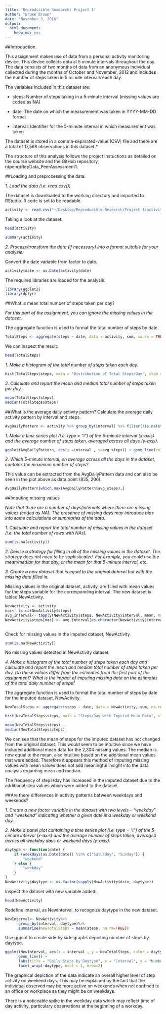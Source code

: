 ```yaml
---
title: 'Reproducible Research: Project 1'
author: "Bruce Brown"
date: "November 3, 2016"
output: 
  html_document: 
    keep_md: yes
---
```

##Introduction.

This assignment makes use of data from a personal activity monitoring device. This device collects data at 5 minute intervals throughout the day. The data consists of two months of data from an anonymous individual collected during the months of October and November, 2012 and includes the number of steps taken in 5 minute intervals each day.

The variables included in this dataset are:

+ steps: Number of steps taking in a 5-minute interval (missing values are coded as NA)

+ date: The date on which the measurement was taken in YYYY-MM-DD format

+ interval: Identifier for the 5-minute interval in which measurement was taken

The dataset is stored in a comma-separated-value (CSV) file and there are a total of 17,568 observations in this dataset.*

The structure of this analysis follows the project instuctions as detailed on the course website and the GitHub repository, rdpeng/RepData_PeerAssessment1.

##Loading and preprocessing the data. 

*1. Load the data (i.e. read.csv()).*

The dataset is downloaded to the working directory and imported to RStudio. R code is set to be readable.

```r
activity <- read.csv("~/Desktop/Reproducible Research/Project 1/activity.csv")
```
Taking a look at the dataset.
```r
head(activity)
```
```r
summary(activity)
```
*2. Process/transform the data (if necessary) into a format suitable for your analysis.*

Convert the date variable from factor to date.
```r
activity$date <- as.Date(activity$date)
```

The required libraries are loaded for the analysis. 
```r
library(ggplot2)
library(dplyr)
```

##What is mean total number of steps taken per day?

*For this part of the assignment, you can ignore the missing values in the dataset.*

The aggregate function is used to format the total number of steps by date.
```r
TotalSteps <- aggregate(steps ~ date, data = activity, sum, na.rm = TRUE)
```
We can inspect the result.
```r
head(TotalSteps)
```

*1. Make a histogram of the total number of steps taken each day.*
```r
hist(TotalSteps$steps, main = "Distribution of Total Steps/Day", xlab = "Total steps per day", col = "blue", breaks = 20)
```

*2. Calculate and report the mean and median total number of steps taken per day.*
```r
mean(TotalSteps$steps)
median(TotalSteps$steps)
```


##What is the average daily activity pattern?
Calculate the average daily activity pattern by interval and steps.
```r
AvgDailyPattern <- activity %>% group_by(interval) %>% filter(!is.na(steps)) %>% summarise(avg_steps = mean(steps, na.rm=TRUE))
```

*1. Make a time series plot (i.e. type = "l") of the 5-minute interval (x-axis) and the average number of steps taken, averaged across all days (y-axis).*

  
```r
ggplot(AvgDailyPattern, aes(x =interval , y=avg_steps)) + geom_line(color="blue", size=1) + labs(title = "Average Daily Pattern of Steps by Interval", x = "Interval", y = "Average Steps/Day")
```



*2. Which 5-minute interval, on average across all the days in the dataset, contains the maximum number of steps?*

This value can be extracted from the AvgDailyPattern data and can also be seen in the plot above as data point (835, 206).
```r
AvgDailyPattern[which.max(AvgDailyPattern$avg_steps),]
```


##Imputing missing values

*Note that there are a number of days/intervals where there are missing values (coded as NA). The presence of missing days may introduce bias into some calculations or summaries of the data.*

*1. Calculate and report the total number of missing values in the dataset (i.e. the total number of rows with NAs).*
```r
sum(is.na(activity))
```

*2. Devise a strategy for filling in all of the missing values in the dataset. The strategy does not need to be sophisticated. For example, you could use the mean/median for that day, or the mean for that 5-minute interval, etc.*

*3. Create a new dataset that is equal to the original dataset but with the missing data filled in.*

Missing values in the original dataset, activity, are filled with mean values for the steps variable for the corresponding interval. The new dataset is labled NewActivity.

```r
NewActivity <- activity
nas<- is.na(NewActivity$steps)
avg_interval<- tapply(NewActivity$steps, NewActivity$interval, mean, na.rm=TRUE, simplify = TRUE)
NewActivity$steps[nas] <- avg_interval[as.character(NewActivity$interval[nas])]
 
```
Check for missing values in the imputed dataset, NewActivity.

```r
sum(is.na(NewActivity))
```
No missing values detected in NewActivity dataset.

*4. Make a histogram of the total number of steps taken each day and calculate and report the mean and median total number of steps taken per day. Do these values differ from the estimates from the first part of the assignment? What is the impact of imputing missing data on the estimates of the total daily number of steps?*

The aggregate function is used to format the total number of steps by date for the imputed dataset, NewActivity.
```r
NewTotalSteps <- aggregate(steps ~ date, data = NewActivity, sum, na.rm = TRUE)
```

```r
hist(NewTotalSteps$steps, main = "Steps/Day with Imputed Mean Data", xlab = "Steps/Day", col = "blue", breaks = 20)
```

```r
mean(NewTotalSteps$steps)
median(NewTotalSteps$steps)
```
We can see that the mean of steps for the imputed dataset has not changed from the original dataset. This would seem to be intuitive since we have included additional mean data for the 2,304 missing values. The median is now equal to the mean, also intuitive based on the additional mean values that were added. Therefore it appears this method of imputing missing values with mean values does not add meaningful insight into the data analysis regarding mean and median.

The frequency of steps/day has increased in the imputed dataset due to the additional step values which were added to the dataset.

##Are there differences in activity patterns between weekdays and weekends?

*1. Create a new factor variable in the dataset with two levels -- "weekday" and "weekend" indicating whether a given date is a weekday or weekend day.*

*2. Make a panel plot containing a time series plot (i.e. type = "l") of the 5-minute interval (x-axis) and the average number of steps taken, averaged across all weekday days or weekend days (y-axis).*

```r
daytype <- function(date) {
    if (weekdays(as.Date(date)) %in% c("Saturday", "Sunday")) {
        "weekend"
    } else {
        "weekday"
    }
}
NewActivity$daytype <- as.factor(sapply(NewActivity$date, daytype))
```

Inspect the dataset with new variable added.

```r
head(NewActivity)
```

Redefine interval, as NewInterval, to recognize daytype in the new dataset.

```r
NewInterval<- NewActivity%>%
      group_by(interval, daytype)%>%
      summarise(NewTotalSteps = mean(steps, na.rm=TRUE))

```

Use ggplot to create side by side graphs depicting number of steps by daytype.

```r
ggplot(NewInterval, aes(x = interval , y = NewTotalSteps, color = daytype)) +
      geom_line() +
      labs(title = "Daily Steps by Daytype", x = "Interval", y = "Number of Steps") + 
      facet_wrap(~daytype, ncol = 1, nrow=2)
```

The graphical depiction of the data indicate an overall higher level of step activity on weekend days. This may be explained by the fact that the individual observed may be more active on weekends when not confined to an office or workplace as they might be on weekdays.

There is a noticeable spike in the weekday data which may reflect time of day activity, particulary observations at the beginning of a workday.

